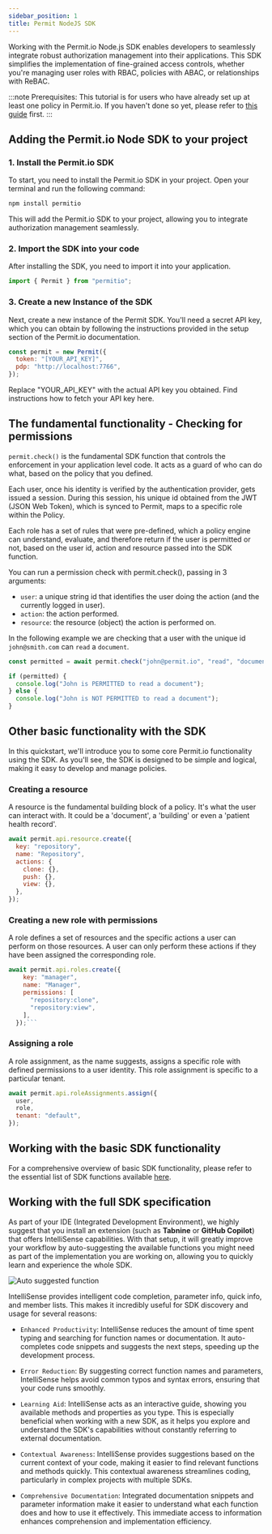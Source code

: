```yaml
---
sidebar_position: 1
title: Permit NodeJS SDK
---
```


Working with the Permit.io Node.js SDK enables developers to seamlessly integrate robust authorization management into their
applications. This SDK simplifies the implementation of fine-grained access controls, whether you're managing user roles with
RBAC, policies with ABAC, or relationships with ReBAC.

:::note Prerequisites:
This tutorial is for users who have already set up at least one policy in Permit.io. If you haven't done so yet,
please refer to [this guide](/quickstart) first.
:::

## Adding the Permit.io Node SDK to your project

### 1. Install the Permit.io SDK

To start, you need to install the Permit.io SDK in your project. Open your terminal and run the following command:

```sh
npm install permitio
```

This will add the Permit.io SDK to your project, allowing you to integrate authorization management seamlessly.

### 2. Import the SDK into your code

After installing the SDK, you need to import it into your application.

```javascript
import { Permit } from "permitio";
```

### 3. Create a new Instance of the SDK

Next, create a new instance of the Permit SDK. You'll need a secret API key, which you can obtain by following the instructions
provided in the setup section of the Permit.io documentation.

```javascript
const permit = new Permit({
  token: "[YOUR_API_KEY]",
  pdp: "http://localhost:7766",
});
```

Replace "YOUR_API_KEY" with the actual API key you obtained. Find instructions how to fetch your API key here.

## The fundamental functionality - Checking for permissions

`permit.check()` is the fundamental SDK function that controls the enforcement in your application level code. It acts as a guard of who
can do what, based on the policy that you defined.

Each user, once his identity is verified by the authentication provider, gets issued a session. During this session, his unique id
obtained from the JWT (JSON Web Token), which is synced to Permit, maps to a specific role within the Policy.

Each role has a set of rules that were pre-defined, which a policy engine can understand, evaluate, and therefore return if the user
is permitted or not, based on the user id, action and resource passed into the SDK function.

You can run a permission check with permit.check(), passing in 3 arguments:

- `user`: a unique string id that identifies the user doing the action (and the currently logged in user).
- `action`: the action performed.
- `resource`: the resource (object) the action is performed on.

In the following example we are checking that a user with the unique id `john@smith.com` can `read` a `document`.

```javascript
const permitted = await permit.check("john@permit.io", "read", "document");

if (permitted) {
  console.log("John is PERMITTED to read a document");
} else {
  console.log("John is NOT PERMITTED to read a document");
}
```

## Other basic functionality with the SDK

In this quickstart, we'll introduce you to some core Permit.io functionality using the SDK. As you'll see, the SDK is designed to
be simple and logical, making it easy to develop and manage policies.

### Creating a resource

A resource is the fundamental building block of a policy. It's what the user can interact with. It could be a 'document', a 'building'
or even a 'patient health record'.

```javascript
await permit.api.resource.create({
  key: "repository",
  name: "Repository",
  actions: {
    clone: {},
    push: {},
    view: {},
  },
});
```

### Creating a new role with permissions

A role defines a set of resources and the specific actions a user can perform on those resources. A user can only perform these
actions if they have been assigned the corresponding role.

````javascript
await permit.api.roles.create({
    key: "manager",
    name: "Manager",
    permissions: [
      "repository:clone",
      "repository:view",
    ],
  });```
````

### Assigning a role

A role assignment, as the name suggests, assigns a specific role with defined permissions to a user identity. This role assignment
is specific to a particular tenant.

```javascript
await permit.api.roleAssignments.assign({
  user,
  role,
  tenant: "default",
});
```

## Working with the basic SDK functionality

For a comprehensive overview of basic SDK functionality, please refer to the essential list of SDK functions available
[here](/category/nodejs).

## Working with the full SDK specification

As part of your IDE (Integrated Development Environment), we highly suggest that you install an extension (such as **Tabnine** or
**GitHub Copilot**) that offers IntelliSense capabilities. With that setup, it will greatly improve your workflow by auto-suggesting
the available functions you might need as part of the implementation you are working on, allowing you to quickly learn and experience
the whole SDK.

<img src="/ui-videos/sdk/intellisense.png" alt="Auto suggested function" data-zoomable />

IntelliSense provides intelligent code completion, parameter info, quick info, and member lists. This makes it incredibly useful for
SDK discovery and usage for several reasons:

- `Enhanced Productivity`: IntelliSense reduces the amount of time spent typing and searching for function names or documentation.
  It auto-completes code snippets and suggests the next steps, speeding up the development process.

- `Error Reduction`: By suggesting correct function names and parameters, IntelliSense helps avoid common typos and syntax errors,
  ensuring that your code runs smoothly.

- `Learning Aid`: IntelliSense acts as an interactive guide, showing you available methods and properties as you type. This is especially
  beneficial when working with a new SDK, as it helps you explore and understand the SDK's capabilities without constantly referring to
  external documentation.

- `Contextual Awareness`: IntelliSense provides suggestions based on the current context of your code, making it easier to find relevant
  functions and methods quickly. This contextual awareness streamlines coding, particularly in complex projects with multiple SDKs.
- `Comprehensive Documentation`: Integrated documentation snippets and parameter information make it easier to understand what each
  function does and how to use it effectively. This immediate access to information enhances comprehension and implementation
  efficiency.
